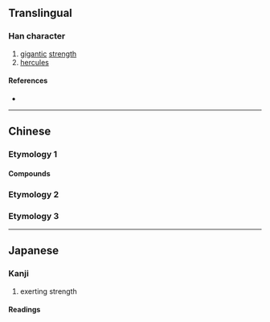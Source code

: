 {{also|屃}}
{{character info}}
==Translingual==

===Han character===
{{Han char|rn=44|rad=尸|as=07|sn=10|four=|canj=SBUC|ids=⿸尸貝}}

# [[gigantic]] [[strength]]
# [[hercules]]

====References====
* {{Han ref|kx=0302.080|dkj=07713|dj=0599.210|hdz=20975.060|uh=5C53|ud=23635}}

----

==Chinese==

===Etymology 1===
{{zh-see|屭}}

====Compounds====
{{zh-der|*贔屓:bìxì}}

===Etymology 2===
{{zh-see|眉|v}}

===Etymology 3===
{{zh-see|㞒}}

----

==Japanese==

===Kanji===
{{ja-kanji|grade=|rs=尸07}}

# exerting strength

====Readings====
{{ja-readings
|goon=き
|kanon=き
}}